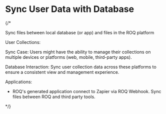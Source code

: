 
# Sync User Data with Database

{/*

Sync files between local database (or app) and files in the ROQ platform

User Collections:

Sync Case: Users might have the ability to manage their collections on multiple devices or platforms (web, mobile, third-party apps).

Database Interaction: Sync user collection data across these platforms to ensure a consistent view and management experience.

Applications:

- ROQ's generated application connect to Zapier via ROQ Webhook. Sync files between ROQ and third party tools.

*/}

